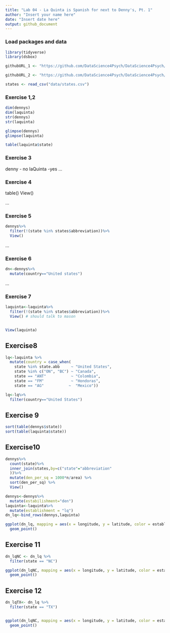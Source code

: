 ```yaml
---
title: "Lab 04 - La Quinta is Spanish for next to Denny's, Pt. 1"
author: "Insert your name here"
date: "Insert date here"
output: github_document
---
```


### Load packages and data

```r
library(tidyverse) 
library(dsbox)

githubURL_1 <- "https://github.com/DataScience4Psych/DataScience4Psych/raw/main/data/raw-data/laquinta.rda"

githubURL_2 <- "https://github.com/DataScience4Psych/DataScience4Psych/raw/main/data/raw-data/dennys.rda"

```

```r
states <- read_csv("data/states.csv")
```

### Exercise 1,2
```r
dim(dennys)
dim(laquinta)
str(dennys)
str(laquinta)

glimpse(dennys)
glimpse(laquinta)

table(laquinta$state)
```

### Exercise 3

denny - no
laQuinta -yes 
...

### Exercise 4

table()
View()

...

### Exercise 5

```r
dennys%>%
  filter(!(state %in% states$abbreviation))%>%
  View()


```
...

### Exercise 6
```r
dn<-dennys%>%
  mutate(country=="United states")


```
...

### Exercise 7

```r
laquinta<-laquinta%>%
  filter(!(state %in% states$abbreviation))%>%
  View() # should talk to mason 


View(laquinta)
```
## Exercise8

```r
lq<-laquinta %>%
  mutate(country = case_when(
    state %in% state.abb     ~ "United States",
    state %in% c("ON", "BC") ~ "Canada",
    state == "ANT"           ~ "Colombia",
    state == "FM"            ~ "Hondoras",
    state == "AG"           ~  "Mexico"))  

lq<-lq%>%
  filter(country=="United States")
```

## Exercise 9

```r
sort(table(dennys$state))
sort(table(laquinta$state))

```

## Exercise10
```r
dennys%>%
  count(state)%>%
  inner_join(states,by=c("state"="abbreviation"
  ))%>%
  mutate(den_per_sq = 1000*n/area) %>%
  sort(den_per_sq) %>%
  View()

dennys<-dennys%>%
  mutate(estabilishment="den")
laquinta<-laquinta%>%
  mutate(establishment = "lq")
dn_lq<-bind_rows(dennys,laquinta)

ggplot(dn_lq, mapping = aes(x = longitude, y = latitude, color = establishment)) +
  geom_point()

```

## Exercise 11 

```r

dn_lqNC <- dn_lq %>%
  filter(state == "NC")

ggplot(dn_lqNC, mapping = aes(x = longitude, y = latitude, color = establishment, alpha = .5)) +
  geom_point()

```

## Exercise 12 

```r

dn_lqTX<- dn_lq %>%
  filter(state == "TX")


ggplot(dn_lqNC, mapping = aes(x = longitude, y = latitude, color = establishment, alpha = .5)) +
  geom_point()
```
